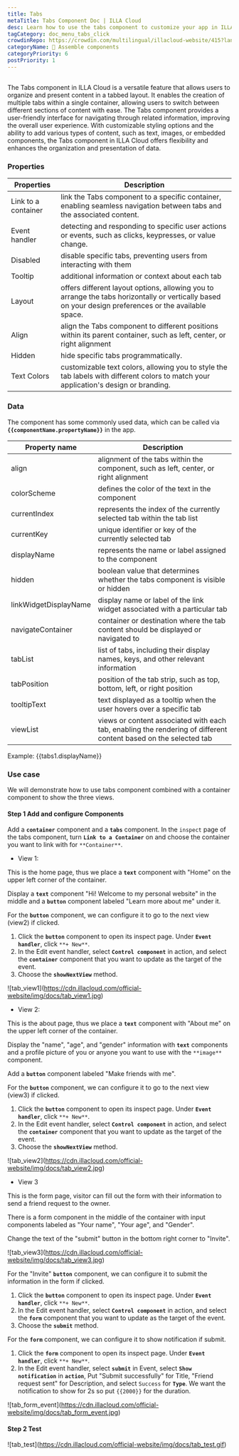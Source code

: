 ```yaml
---
title: Tabs
metaTitle: Tabs Component Doc | ILLA Cloud
desc: Learn how to use the tabs component to customize your app in ILLA Cloud.
tagCategory: doc_menu_tabs_click
crowdinRepo: https://crowdin.com/multilingual/illacloud-website/415?languages=en&filter=basic&value=0Ç
categoryName: 🧬 Assemble components
categoryPriority: 6
postPriority: 1
---
```


## <h2 hidden>What is Tabs?</h2>

The Tabs component in ILLA Cloud is a versatile feature that allows users to organize and present content in a tabbed layout. It enables the creation of multiple tabs within a single container, allowing users to switch between different sections of content with ease. The Tabs component provides a user-friendly interface for navigating through related information, improving the overall user experience. With customizable styling options and the ability to add various types of content, such as text, images, or embedded components, the Tabs component in ILLA Cloud offers flexibility and enhances the organization and presentation of data.

### Properties

| Properties          | Description                                                                                                                                           |
| ------------------- | ----------------------------------------------------------------------------------------------------------------------------------------------------- |
| Link to a container | link the Tabs component to a specific container, enabling seamless navigation between tabs and the associated content.                                |
| Event handler       | detecting and responding to specific user actions or events, such as clicks, keypresses, or value change.                                             |
| Disabled            | disable specific tabs, preventing users from interacting with them                                                                                    |
| Tooltip             | additional information or context about each tab                                                                                                      |
| Layout              | offers different layout options, allowing you to arrange the tabs horizontally or vertically based on your design preferences or the available space. |
| Align               | align the Tabs component to different positions within its parent container, such as left, center, or right alignment                                 |
| Hidden              | hide specific tabs programmatically.                                                                                                                  |
| Text Colors         | customizable text colors, allowing you to style the tab labels with different colors to match your application's design or branding.                  |

### Data

The component has some commonly used data, which can be called via **`{{componentName.propertyName}}`** in the app.

| Property name         | Description                                                                                                      |
| --------------------- | ---------------------------------------------------------------------------------------------------------------- |
| align                 | alignment of the tabs within the component, such as left, center, or right alignment                             |
| colorScheme           | defines the color of the text in the component                                                                   |
| currentIndex          | represents the index of the currently selected tab within the tab list                                           |
| currentKey            | unique identifier or key of the currently selected tab                                                           |
| displayName           | represents the name or label assigned to the component                                                           |
| hidden                | boolean value that determines whether the tabs component is visible or hidden                                    |
| linkWidgetDisplayName | display name or label of the link widget associated with a particular tab                                        |
| navigateContainer     | container or destination where the tab content should be displayed or navigated to                               |
| tabList               | list of tabs, including their display names, keys, and other relevant information                                |
| tabPosition           | position of the tab strip, such as top, bottom, left, or right position                                          |
| tooltipText           | text displayed as a tooltip when the user hovers over a specific tab                                             |
| viewList              | views or content associated with each tab, enabling the rendering of different content based on the selected tab |

Example: {{tabs1.displayName}}

### Use case

We will demonstrate how to use tabs component combined with a container component to show the three views.

#### Step 1 Add and configure Components

Add a **`container`** component and a **`tabs`** component. In the `inspect` page of the tabs component, turn **`Link to a Container`** on and choose the container you want to link with for `**Container**`.

-   View 1:

This is the home page, thus we place a **`text`** component with "Home" on the upper left corner of the container.

Display a **`text`** component "Hi! Welcome to my personal website" in the middle and a **`button`** component labeled "Learn more about me" under it.

For the **`button`** component, we can configure it to go to the next view (view2) if clicked.

1.  Click the **`button`** component to open its inspect page. Under **`Event handler`**, click `**+ New**`.
2.  In the Edit event handler, select **`Control component`** in action, and select the **`container`** component that you want to update as the target of the event.
3.  Choose the **`showNextView`** method.

![tab_view1]\(https://cdn.illacloud.com/official-website/img/docs/tab_view1.jpg)

-   View 2:

This is the about page, thus we place a **`text`** component with "About me" on the upper left corner of the container.

Display the "name", "age", and "gender" information with **`text`** components and a profile picture of you or anyone you want to use with the `**image**` component.

Add a **`button`** component labeled "Make friends with me".

For the **`button`** component, we can configure it to go to the next view (view3) if clicked.

1.  Click the **`button`** component to open its inspect page. Under **`Event handler`**, click `**+ New**`.
2.  In the Edit event handler, select **`Control component`** in action, and select the **`container`** component that you want to update as the target of the event.
3.  Choose the **`showNextView`** method.

![tab_view2]\(https://cdn.illacloud.com/official-website/img/docs/tab_view2.jpg)

-   View 3

This is the form page, visitor can fill out the form with their information to send a friend request to the owner.

There is a form component in the middle of the container with input components labeled as "Your name", "Your age", and "Gender".

Change the text of the "submit" button in the bottom right corner to "Invite".

![tab_view3]\(https://cdn.illacloud.com/official-website/img/docs/tab_view3.jpg)

For the "Invite" **`button`** component, we can configure it to submit the information in the form if clicked.

1.  Click the **`button`** component to open its inspect page. Under **`Event handler`**, click `**+ New**`.
2.  In the Edit event handler, select **`Control component`** in action, and select the **`form`** component that you want to update as the target of the event.
3.  Choose the **`submit`** method.

For the **`form`** component, we can configure it to show notification if submit.

1.  Click the **`form`** component to open its inspect page. Under **`Event handler`**, click `**+ New**`.
2.  In the Edit event handler, select **`submit`** in Event, select **`Show notification`** in **`action`**, Put "Submit successfully" for Title, "Friend request sent" for Description, and select `Success` for **`Type`**. We want the notification to show for 2s so put `{{2000}}` for the duration.

![tab_form_event]\(https://cdn.illacloud.com/official-website/img/docs/tab_form_event.jpg)

#### Step 2 Test

![tab_test]\(https://cdn.illacloud.com/official-website/img/docs/tab_test.gif)
